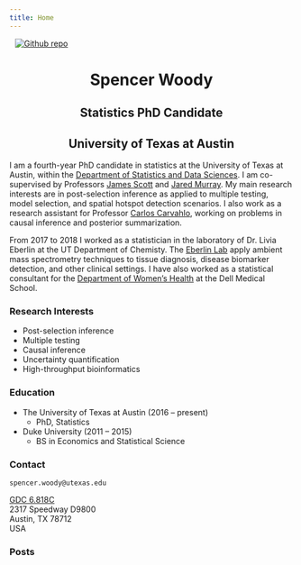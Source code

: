 ```yaml
---
title: Home
---
```


[<img src="portrait.jpg"
style="max-width:35%;min-width:100px;float:center;" alt="Github repo"
hspace="10" />](https://spencerwoody.github.io)

<center> <h1>Spencer Woody</h1> </center>

<center> <h2>Statistics PhD Candidate</h2> </center>

<center> <h2>University of Texas at Austin</h2> </center>

<!-- <center> <h2>`spencer.woody@utexas.edu`</h2> </center> -->

I am a fourth-year PhD candidate in statistics at the University of Texas at
Austin, within the [Department of Statistics and Data
Sciences][sds]. I am co-supervised by Professors [James
Scott][james] and [Jared Murray][jared]. My main research interests
are in post-selection inference as applied to multiple testing, model
selection, and spatial hotspot detection scenarios. I also work as a
research assistant for Professor [Carlos Carvahlo][carlos], working on
problems in causal inference and posterior summarization.

From 2017 to 2018 I worked as a statistician in the laboratory of
Dr. Livia Eberlin at the UT Department of Chemisty. The [Eberlin
Lab][eberlin] apply ambient mass spectrometry techniques to tissue
diagnosis, disease biomarker detection, and other clinical settings. I
have also worked as a statistical consultant for the [Department of
Women's Health][womens-health] at the Dell Medical School.

### Research Interests

- Post-selection inference
- Multiple testing
- Causal inference
- Uncertainty quantification
- High-throughput bioinformatics

### Education

- The University of Texas at Austin (2016 -- present)
	- PhD, Statistics
- Duke University (2011 -- 2015)
	- BS in Economics and Statistical Science


### Contact

`spencer.woody@utexas.edu`

[GDC 6.818C][gdc]  
2317 Speedway D9800  
Austin, TX 78712  
USA

### Posts

[sds]: https://stat.utexas.edu/
[james]: https://jgscott.github.io/
[jared]: https://jaredsmurray.github.io/
[carlos]: https://faculty.mccombs.utexas.edu/carlos.carvalho/
[eberlin]: https://eberlin.cm.utexas.edu/
[womens-health]: https://dellmed.utexas.edu/units/department-of-womens-health
[gdc]: https://goo.gl/maps/4pS7Wc8DBJp
